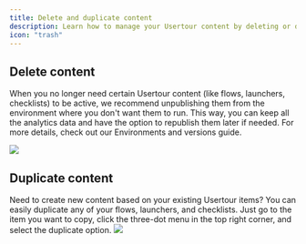 ```yaml
---
title: Delete and duplicate content
description: Learn how to manage your Usertour content by deleting or duplicating flows, launchers, and checklists.
icon: "trash"
---
```

## Delete content

When you no longer need certain Usertour content (like flows, launchers, checklists) to be active, we recommend unpublishing them from the environment where you don't want them to run. This way, you can keep all the analytics data and have the option to republish them later if needed. For more details, check out our Environments and versions guide.

![](/images/content-delete-2.png)

## Duplicate content

Need to create new content based on your existing Usertour items? You can easily duplicate any of your flows, launchers, and checklists. Just go to the item you want to copy, click the three-dot menu in the top right corner, and select the duplicate option.
![](/images/content-delete.png)